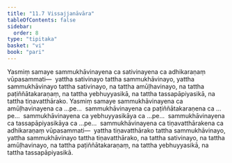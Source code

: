 ```yaml
---
title: "11.7 Vissajjanāvāra"
tableOfContents: false
sidebar:
  order: 8
type: "tipitaka"
basket: "vi"
book: "pari"
---
```



<DynamicBreadcrumb />

<Division number="350" book="pari">

<Paragraph number="1735" book="pari">
Yasmiṃ samaye sammukhāvinayena ca sativinayena ca adhikaraṇaṃ vūpasammati—  yattha sativinayo tattha sammukhāvinayo, yattha sammukhāvinayo tattha sativinayo, na tattha amūḷhavinayo, na tattha paṭiññātakaraṇaṃ, na tattha yebhuyyasikā, na tattha tassapāpiyasikā, na tattha tiṇavatthārako. Yasmiṃ samaye sammukhāvinayena ca amūḷhavinayena ca …pe…  sammukhāvinayena ca paṭiññātakaraṇena ca …pe…  sammukhāvinayena ca yebhuyyasikāya ca …pe…  sammukhāvinayena ca tassapāpiyasikāya ca …pe…  sammukhāvinayena ca tiṇavatthārakena ca adhikaraṇaṃ vūpasammati—  yattha tiṇavatthārako tattha sammukhāvinayo, yattha sammukhāvinayo tattha tiṇavatthārako, na tattha sativinayo, na tattha amūḷhavinayo, na tattha paṭiññātakaraṇaṃ, na tattha yebhuyyasikā, na tattha tassapāpiyasikā.
</Paragraph>
</Division>